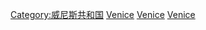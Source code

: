 [[Category:威尼斯共和国|Category:威尼斯共和国]]
[[Category:海外帝國|Venice]]
[[Category:各国领土|Venice]]
[[Category:古代殖民地|Venice]]